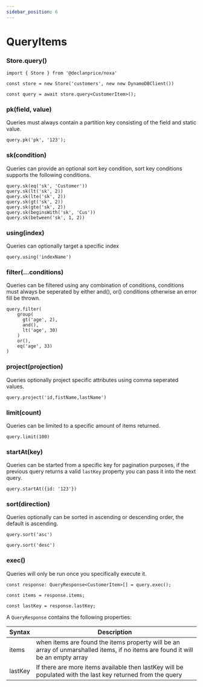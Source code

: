 ```yaml
---
sidebar_position: 6
---
```


# QueryItems

### Store.query()

```tsx
import { Store } from '@declanprice/noxa'

const store = new Store('customers', new new DynamoDBClient())

const query = await store.query<CustomerItem>();
```


### pk(field, value)

Queries must always contain a partition key consisting of the field and static value.


```tsx
query.pk('pk', '123');
```

### sk(condition)

Queries can provide an optional sort key condition, sort key conditions supports the following conditions.

```tsx
query.sk(eq('sk', 'Customer'))
query.sk(lt('sk', 2))
query.sk(lte('sk', 2))
query.sk(gt('sk', 2))
query.sk(gte('sk', 2))
query.sk(beginsWith('sk', 'Cus'))
query.sk(between('sk', 1, 2))
```

### using(index)

Queries can optionally target a specific index

```tsx
query.using('indexName')
```

### filter(...conditions)

Queries can be filtered using any combination of conditions, conditions must always be seperated by either and(), or() conditions otherwise an error fill be thrown.

```tsx
query.filter(
    group(
      gt('age', 2),
      and(),
      lt('age', 30)
    )
    or(),
    eq('age', 33)
)
```

### project(projection)

Queries optionally project specific attributes using comma seperated values.

```tsx
query.project('id,fistName,lastName')
```

### limit(count)

Queries can be limited to a specific amount of items returned.

```tsx
query.limit(100)
```

### startAt(key)

Queries can be started from a specific key for pagination purposes, if the previous query returns a valid `lastKey` property you can pass it into the next query.

```tsx
query.startAt({id: '123'})
```

### sort(direction)

Queries optionally can be sorted in ascending or descending order, the default is ascending.

```tsx
query.sort('asc')

query.sort('desc')
```

### exec()

Queries will only be run once you specifically execute it.

```tsx
const response: QueryResponse<CustomerItem>[] = query.exec();

const items = response.items;

const lastKey = response.lastKey;
```

A `QueryResponse` contains the following properties:


| Syntax      | Description |
| ----------- | ----------- |
| items       | when items are found the items property will be an array of unmarshalled items, if no items are found it will be an empty array |
| lastKey     | If there are more items available then lastKey will be populated with the last key returned from the query |